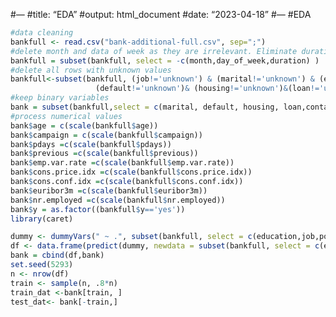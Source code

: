 #---
#title: "EDA"
#output: html_document
#date: "2023-04-18"
#---
#EDA
```r
#data cleaning
bankfull <- read.csv("bank-additional-full.csv", sep=";")
#delete month and data of week as they are irrelevant. Eliminate duration as it has extremely high correlation with target
bankfull = subset(bankfull, select = -c(month,day_of_week,duration) )
#delete all rows with unknown values
bankfull<-subset(bankfull, (job!='unknown') & (marital!='unknown') & (education!='unknown')&
                   (default!='unknown')& (housing!='unknown')&(loan!='unknown'))
#keep binary variables
bank = subset(bankfull,select = c(marital, default, housing, loan,contact))
#process numerical values
bank$age = c(scale(bankfull$age))
bank$campaign = c(scale(bankfull$campaign))
bank$pdays =c(scale(bankfull$pdays))
bank$previous =c(scale(bankfull$previous))
bank$emp.var.rate =c(scale(bankfull$emp.var.rate))
bank$cons.price.idx =c(scale(bankfull$cons.price.idx))
bank$cons.conf.idx =c(scale(bankfull$cons.conf.idx))
bank$euribor3m =c(scale(bankfull$euribor3m))
bank$nr.employed =c(scale(bankfull$nr.employed))
bank$y = as.factor((bankfull$y=='yes'))
library(caret)

dummy <- dummyVars(" ~ .", subset(bankfull, select = c(education,job,poutcome)))
df <- data.frame(predict(dummy, newdata = subset(bankfull, select = c(education,job,poutcome)))) 
bank = cbind(df,bank)
set.seed(5293)
n <- nrow(df)
train <- sample(n, .8*n)
train_dat <-bank[train, ]
test_dat<- bank[-train,]
```
